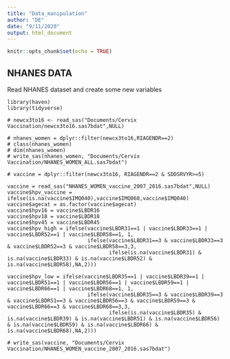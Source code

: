 ```yaml
---
title: "Data_manipulation"
author: "DE"
date: "9/11/2020"
output: html_document
---
```


```r
knitr::opts_chunk$set(echo = TRUE)
```

## NHANES DATA

Read NHANES dataset and create some new variables

```read
library(haven)
library(tidyverse)

# newcx3to16 <- read_sas("Documents/Cervix Vaccination/newcx3to16.sas7bdat",NULL)

# nhanes_women = dplyr::filter(newcx3to16,RIAGENDR==2)
# class(nhanes_women)
# dim(nhanes_women)
# write_sas(nhanes_women, "Documents/Cervix Vaccination/NHANES_WOMEN_ALL.sas7bdat")

# vaccine = dplyr::filter(newcx3to16, RIAGENDR==2 & SDDSRVYR>=5)

vaccine = read_sas("NHANES_WOMEN_vaccine_2007_2016.sas7bdat",NULL)  
vaccine$hpv_vaccine = ifelse(is.na(vaccine$IMQ040),vaccine$IMQ060,vaccine$IMQ040)
vaccine$agecat = as.factor(vaccine$agecat)
vaccine$hpv16 = vaccine$LBDR16
vaccine$hpv18 = vaccine$LBDR18
vaccine$hpv45 = vaccine$LBDR45
vaccine$hpv_high = ifelse(vaccine$LBDR31==1 | vaccine$LBDR33==1 | vaccine$LBDR52==1 | vaccine$LBDR58==1, 1,
                          ifelse(vaccine$LBDR31==3 & vaccine$LBDR33==3 & vaccine$LBDR52==3 & vaccine$LBDR58==3,3,
                                 ifelse(is.na(vaccine$LBDR31) & is.na(vaccine$LBDR33) & is.na(vaccine$LBDR52) & is.na(vaccine$LBDR58),NA,2)))

vaccine$hpv_low = ifelse(vaccine$LBDR35==1 | vaccine$LBDR39==1 | vaccine$LBDR51==1 | vaccine$LBDR56==1 | vaccine$LBDR59==1 | vaccine$LBDR66==1 | vaccine$LBDR68==1, 1,
                          ifelse(vaccine$LBDR35==3 & vaccine$LBDR39==3 & vaccine$LBDR51==3 & vaccine$LBDR56==3 & vaccine$LBDR59==3 & vaccine$LBDR66==3 & vaccine$LBDR68==3,3,
                                 ifelse(is.na(vaccine$LBDR35) & is.na(vaccine$LBDR39) & is.na(vaccine$LBDR51) & is.na(vaccine$LBDR56) & is.na(vaccine$LBDR59) & is.na(vaccine$LBDR66) & is.na(vaccine$LBDR68),NA,2)))

# write_sas(vaccine, "Documents/Cervix Vaccination/NHANES_WOMEN_vaccine_2007_2016.sas7bdat")

```


